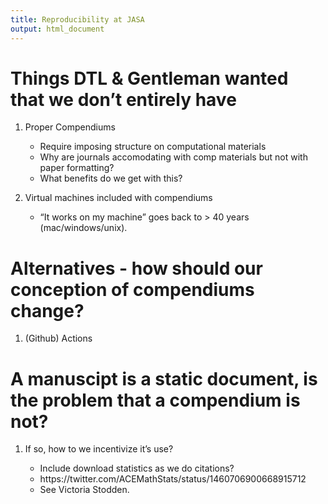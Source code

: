 ```yaml
---
title: Reproducibility at JASA
output: html_document
---
```


# Things DTL & Gentleman wanted that we don't entirely have

1. Proper Compendiums

    - Require imposing structure on computational materials
    - Why are journals accomodating with comp materials but not with paper 
      formatting?
    - What benefits do we get with this?

2. Virtual machines included with compendiums

    - "It works on my machine" goes back to > 40 years (mac/windows/unix).

# Alternatives - how should our conception of compendiums change?

1. (Github) Actions

# A manuscipt is a static document, is the problem that a compendium is not?

1. If so, how to we incentivize it's use?

    - Include download statistics as we do citations?
    - https://twitter.com/ACEMathStats/status/1460706900668915712
    - See Victoria Stodden.
